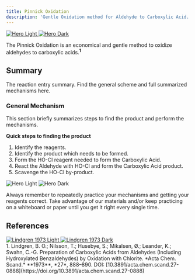 ```yaml
---
title: Pinnick Oxidation
description: 'Gentle Oxidation method for Aldehyde to Carboxylic Acid.'
---
```


<a href="" target="_blank" rel="noopener noreferrer">
  <img
    noZoom
    className="block dark:hidden"
    src="/reactions/pinnick-oxidation-images/overviewpinlight.png"
    alt="Hero Light"
  />
  <img
    noZoom
    className="hidden dark:block"
    src="/reactions/pinnick-oxidation-images/overviewpindark.png"
    alt="Hero Dark"
  />
</a>

The Pinnick Oxidation is an economical and gentle method to oxidize aldehydes to carboxylic
acids.<sup>**1**</sup>

## Summary

The reaction entry summary. Find the general scheme and full summarized mechanisms here.

### General Mechanism

This section briefly summarizes steps to find the product and perform the mechanisms.

**Quick steps to finding the product**
1. Identify the reagents.
2. Identify the product which needs to be formed.
3. Form the HO-Cl reagent needed to form the Carboxylic Acid.
4. React the Aldehyde with HO-Cl and form the Carboxylic Acid product.
5. Scavenge the HO-Cl by-product.

<Accordion title="Full Aldehyde to Carboxylic Acid">
  
<img
        className="block dark:hidden"
        src="/reactions/pinnick-oxidation-images/fulllight.png"
        alt="Hero Light"
        title=""
      />
      <img
        className="hidden dark:block"
        src="/reactions/pinnick-oxidation-images/fulldark.png"
        alt="Hero Dark"
        title=""
      />

</Accordion>

<Tip>Always remember to repeatedly practice your mechanisms and getting your reagents correct. Take advantage of our materials and/or keep practicing on a whiteboard or paper until you get it right every single time. </Tip>

## References

<div>
  <a 
    href="https://doi.org/10.3891/acta.chem.scand.27-0888" 
    target="_blank" 
    rel="noopener noreferrer"
  >
    <img
      noZoom
      class="block dark:hidden"
      src="/reactions/pinnick-oxidation-images/overviewpinlight.png"
      alt="Lindgren 1973 Light"
    />
    <img
      noZoom
      class="hidden dark:block"
      src="/reactions/pinnick-oxidation-images/overviewpindark.png"
      alt="Lindgren 1973 Dark"
    />
  </a>
</div>
1. Lindgren, B. O.; Nilsson, T.; Husebye, S.; Mikalsen, Ø.; Leander, K.; Swahn, C.-G. Preparation of Carboxylic Acids from Aldehydes (Including Hydroxylated Benzaldehydes) by Oxidation with Chlorite. *Acta Chem. Scand.* **1973**, *27*, 888–890. DOI: [10.3891/acta.chem.scand.27-0888](https://doi.org/10.3891/acta.chem.scand.27-0888)
